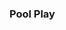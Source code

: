<noinclude>{{DISPLAYTITLE:MLG Anaheim Championship Pools}}{{2014_MLG_Anaheim_Tabs|This=5}}
===Pool Play===</noinclude>
{{Box|start|padding=2em}}
===={{HiddenSort|Group A}}====
{{GroupTableStart| Group A |width=400px
|preview=http://www.teamliquid.net/forum/smash-bros/459833-mlg-anaheim-meet-the-gods
|lrthread=http://www.teamliquid.net/forum/smash-bros/459840-mlg-ssbm-anaheim-2014-day-1
|date=June 20, 2014 - 14:30 {{Abbr/PDT}}
|vod=https://www.youtube.com/watch?v=PjP6Pa29m1s&list=PL1PBtHKjQFtXvt5FQDSFwZpZ1kEXGrlKS&index=3
|interview=
|review=
|finished=true
}}
{{GroupTableSlot| {{Flag/us}} {{Head/falco}} [[PPMD]] |team=eg |place=1|win_m=6|lose_m=1|win_g=20|lose_g=8|bg=up}}
{{GroupTableSlot| {{Flag/us}} {{Head/sheik}} [[Mew2King]] {{TeamPart/p4k}}|team=emp |place=2|win_m=5|lose_m=2|win_g=17|lose_g=7|bg=up}}
{{GroupTableSlot| {{Flag/se}} {{Head/fox}} [[Leffen]] |team=noteam |place=3|win_m=5|lose_m=2|win_g=18|lose_g=10|bg=stay}}
{{GroupTableSlot| {{Flag/us}} {{Head/pikachu}} [[Axe]] |team=noteam |place=4|win_m=5|lose_m=2|win_g=18|lose_g=10|bg=stay}}
{{GroupTableSlot| {{Flag/us}} {{Head/fox}} [[Hax]] |team=vgbc |place=5|win_m=4|lose_m=3|win_g=15|lose_g=12|bg=stay}}
{{GroupTableSlot| {{Flag/us}} {{Head/fox}} [[Colbol]] |team=ss |place=6|win_m=2|lose_m=5|win_g=10|lose_g=15|bg=stay}}
{{GroupTableSlot| {{Flag/us}} {{Head/jigglypuff}} [[S0ft]] |team=ss |place=7|win_m=1|lose_m=6|win_g=4|lose_g=19|bg=stay}}
{{GroupTableSlot| {{Flag/nl}} {{Head/falco}} [[Remen]] |team=lll |place=8|win_m=0|lose_m=7|win_g=3|lose_g=21|bg=stay}}
{{GroupTableEnd}}
{{match list start
|width=400px
|title=Group A Matches - Day 1}}
{{match stages
|p1=Leffen |p1flag=se
|p2=Mew2King |p2flag=us
|p1score=1
|p2score=3
|winner=2
|date=June 20, 2014 3:10 PM PDT
|stage1win=1 |p1char1=fox |p2char1=sheik |p1stock1=1 |p2stock1=0 |stage1=Dream Land
|stage2win=2 |p1char2=fox |p2char2=marth |p1stock2=0 |p2stock2=3 |stage2=Final Destination
|stage3win=2 |p1char3=fox |p2char3=fox |p1stock3=0 |p2stock3=1 |stage3=Pokémon Stadium
|stage4win=2 |p1char4=fox |p2char4=marth |p1stock4=0 |p2stock4=2 |stage4=Pokémon Stadium
|vod=https://www.youtube.com/watch?v=PjP6Pa29m1s
|vodgame1=https://www.youtube.com/watch?v=PjP6Pa29m1s&t=4m00s
|vodgame2=https://www.youtube.com/watch?v=PjP6Pa29m1s&t=8m37s
|vodgame3=https://www.youtube.com/watch?v=PjP6Pa29m1s&t=11m00s
|vodgame4=https://www.youtube.com/watch?v=PjP6Pa29m1s&t=15m13s
}}

{{match stages
|p1=Hax |p1flag=us
|p2=S0ft |p2flag=us
|p1score=3
|p2score=0
|winner=1
|date=June 20, 2014 2:50 PM PDT
|stage1win=1 |p1char1=fox |p2char1=jigglypuff |p1stock1=1 |p2stock1=0 |stage1=Final Destination
|stage2win=1 |p1char2=fox |p2char2=jigglypuff |p1stock2=2 |p2stock2=0 |stage2=Fountain of Dreams
|stage3win=1 |p1char3=fox |p2char3=jigglypuff |p1stock3=2 |p2stock3=0 |stage3=Final Destination
|vod=https://www.youtube.com/watch?v=EqCwN6KwSOQ
|vodgame1=https://www.youtube.com/watch?v=EqCwN6KwSOQ&t=1m11s
|vodgame2=https://www.youtube.com/watch?v=EqCwN6KwSOQ&t=6m42s
|vodgame3=https://www.youtube.com/watch?v=EqCwN6KwSOQ&t=9m19s
}}

{{match stages
|p1=Remen |p1flag=nl
|p2=PPMD |p2flag=us
|p1score=1
|p2score=3
|winner=2
|date=June 20, 2014 3:10 PM PDT
|stage1win=2 |p1char1=falco |p2char1=falco |p1stock1=0 |p2stock1=3 |stage1=Battlefield
|stage2win=2 |p1char2=falco |p2char2=falco |p1stock2=0 |p2stock2=1 |stage2=Dream Land
|stage3win=1 |p1char3=falco |p2char3=falco |p1stock3=1 |p2stock3=0 |stage3=Dream Land
|stage4win=2 |p1char4=falco |p2char4=falco |p1stock4=0 |p2stock4=1 |stage4=Pokémon Stadium
|vod=https://www.youtube.com/watch?v=PiZAf2C5F1Q
|vodgame1=https://www.youtube.com/watch?v=PiZAf2C5F1Q&t=1m14s
|vodgame2=https://www.youtube.com/watch?v=PiZAf2C5F1Q&t=3m49s
|vodgame3=https://www.youtube.com/watch?v=PiZAf2C5F1Q&t=6m50s
|vodgame4=https://www.youtube.com/watch?v=PiZAf2C5F1Q&t=10m27s
}}

{{match stages
|p1=Mew2King |p1flag=us
|p2=PPMD |p2flag=us
|p1score=0
|p2score=3
|winner=2
|date=June 20, 2014 17:20 PM PDT
|stage1win=2 |p1char1=sheik |p2char1=falco |p1stock1=0 |p2stock1=1 |stage1=Battlefield
|stage2win=2 |p1char2=marth |p2char2=marth |p1stock2=0 |p2stock2=1 |stage2=Yoshi's Story
|stage3win=2 |p1char3=falcon |p2char3=marth |p1stock3=0 |p2stock3=2 |stage3=Final Destination
|vod=https://www.youtube.com/watch?v=HNFxRfyzGS4
|vodgame1=https://www.youtube.com/watch?v=HNFxRfyzGS4&t=1m13s
|vodgame2=https://www.youtube.com/watch?v=HNFxRfyzGS4&t=5m59s
|vodgame3=https://www.youtube.com/watch?v=HNFxRfyzGS4&t=9m28s
}}

{{match stages
|p1=Remen |p1flag=nl
|p2=S0ft |p2flag=us
|p1score=1
|p2score=3
|winner=2
|date=June 20, 2014 17:30 PM PDT
|stage1win=2 |p1char1=falco |p2char1=jigglypuff |p1stock1=0 |p2stock1=2 |stage1=Fountain of Dreams
|stage2win=2 |p1char2=falco |p2char2=jigglypuff |p1stock2=0 |p2stock2=1 |stage2=Yoshi's Story
|stage3win=1 |p1char3=falco |p2char3=jigglypuff |p1stock3=2 |p2stock3=0 |stage3=Yoshi's Story
|stage4win=2 |p1char4=falco |p2char4=jigglypuff |p1stock4=0 |p2stock4=1 |stage4=Dream Land
|vod=https://www.youtube.com/watch?v=fxbYhV3WyaA
|vodgame1=https://www.youtube.com/watch?v=fxbYhV3WyaA&t=0m58s
|vodgame2=https://www.youtube.com/watch?v=fxbYhV3WyaA&t=4m20s
|vodgame3=https://www.youtube.com/watch?v=fxbYhV3WyaA&t=8m04s
|vodgame4=https://www.youtube.com/watch?v=fxbYhV3WyaA&t=10m44s
}}

{{match stages
|p1=Leffen |p1flag=se
|p2=Hax |p2flag=us
|p1score=2
|p2score=3
|winner=2
|date=June 20, 2014 5:58 PM PDT
|stage1win=2 |p1char1=fox |p2char1=fox |p1stock1=0 |p2stock1=2 |stage1=Dream Land
|stage2win=2 |p1char2=fox |p2char2=fox |p1stock2=0 |p2stock2=1 |stage2=Dream Land
|stage3win=1 |p1char3=fox |p2char3=fox |p1stock3=1 |p2stock3=0 |stage3=Final Destination
|stage4win=1 |p1char4=fox |p2char4=fox |p1stock4=3 |p2stock4=0 |stage4=Battlefield
|stage5win=2 |p1char5=fox |p2char5=fox |p1stock5=0 |p2stock5=1 |stage5=Battlefield
|vod=https://www.youtube.com/watch?v=bMDP72FMyss
|vodgame1=https://www.youtube.com/watch?v=bMDP72FMyss&t=1m13s
|vodgame2=https://www.youtube.com/watch?v=bMDP72FMyss&t=4m32s
|vodgame3=https://www.youtube.com/watch?v=bMDP72FMyss&t=8m13s
|vodgame4=https://www.youtube.com/watch?v=bMDP72FMyss&t=11m34s
|vodgame5=https://www.youtube.com/watch?v=bMDP72FMyss&t=14m04s
}}

{{match stages
|p1=Mew2King |p1flag=us
|p2=Remen |p2flag=nl
|p1score=3
|p2score=0
|winner=1
|date=June 20, 2014 7:30 PM PDT
|stage1win=1 |p1char1=marth |p2char1=falco |p1stock1=2 |p2stock1=0 |stage1=Fountain of Dreams
|stage2win=1 |p1char2=sheik |p2char2=falco |p1stock2=1 |p2stock2=0 |stage2=Dream Land
|stage3win=1 |p1char3=sheik |p2char3=falco |p1stock3=2 |p2stock3=0 |stage3=Dream Land
|vod=https://www.youtube.com/watch?v=3XSTBaVl0NQ
|vodgame1=https://www.youtube.com/watch?v=3XSTBaVl0NQ&t=2m33s
|vodgame2=https://www.youtube.com/watch?v=3XSTBaVl0NQ&t=6m00s
|vodgame3=https://www.youtube.com/watch?v=3XSTBaVl0NQ&t=11m31s
}}

{{match stages
|p1=Leffen |p1flag=se
|p2=S0ft |p2flag=us
|p1score=3
|p2score=0
|winner=1
|date=June 20, 2014 7:50 PM PDT
|stage1win=1 |p1char1=fox |p2char1=jigglypuff |p1stock1=1 |p2stock1=0 |stage1=Battlefield
|stage2win=1 |p1char2=fox |p2char2=jigglypuff |p1stock2=3 |p2stock2=0 |stage2=Fountain of Dreams
|stage3win=1 |p1char3=fox |p2char3=jigglypuff |p1stock3=1 |p2stock3=0 |stage3=Final Destination
|vod=https://www.youtube.com/watch?v=kISHxTPy0Q0
|vodgame1=https://www.youtube.com/watch?v=kISHxTPy0Q0&t=2m31s
|vodgame2=https://www.youtube.com/watch?v=kISHxTPy0Q0&t=5m18s
|vodgame3=https://www.youtube.com/watch?v=kISHxTPy0Q0&t=8m15s
}}

{{match stages
|p1=PPMD |p1flag=us
|p2=Hax |p2flag=us
|p1score=3
|p2score=1
|winner=1
|date=June 20, 2014 8:10 PM PDT
|stage1win=1 |p1char1=falco |p2char1=fox |p1stock1=3 |p2stock1=0 |stage1=Battlefield
|stage2win=1 |p1char2=falco |p2char2=fox |p1stock2=4 |p2stock2=0 |stage2=Battlefield
|stage3win=2 |p1char3=falco |p2char3=fox |p1stock3=0 |p2stock3=1 |stage3=Yoshi's Story
|stage4win=1 |p1char4=falco |p2char4=fox |p1stock4=3 |p2stock4=0 |stage4=Final Destination
|vod=https://www.youtube.com/watch?v=SorNhq5Z8OU
|vodgame1=https://www.youtube.com/watch?v=SorNhq5Z8OU&t=0m41s
|vodgame2=https://www.youtube.com/watch?v=SorNhq5Z8OU&t=3m16s
|vodgame3=https://www.youtube.com/watch?v=SorNhq5Z8OU&t=4m41s
|vodgame4=https://www.youtube.com/watch?v=SorNhq5Z8OU&t=7m34s
}}
{{match list end}}
{{match list start
|width=400px
|title=Group A Matches - Day 2}}
{{match stages
|p1=PPMD |p1flag=us
|p2=S0ft |p2flag=us
|p1score=3
|p2score=0
|date=June 21, 2014 10:00 AM PDT
|winner=1
|stage1win=1 |p1char1=falco |p2char1=jigglypuff |p1stock1=2 |p2stock1=0 |stage1=Final Destination
|stage2win=1 |p1char2=falco |p2char2=jigglypuff |p1stock2=4 |p2stock2=0 |stage2=Dream Land
|stage3win=1 |p1char3=falco |p2char3=jigglypuff |p1stock3=3 |p2stock3=0 |stage3=Fountain of Dreams
|vod=https://www.youtube.com/watch?v=g-HRY0jQFHg
|vodgame1=https://www.youtube.com/watch?v=g-HRY0jQFHg#t=59s
|vodgame2=https://www.youtube.com/watch?v=g-HRY0jQFHg#t=206s
|vodgame3=https://www.youtube.com/watch?v=g-HRY0jQFHg#t=364s
}}

{{match stages
|p1=Mew2King |p1flag=us
|p2=Hax |p2flag=us
|p1score=3
|p2score=1
|date=June 21, 2014 10:20 AM PDT
|winner=1
|stage1win=1 |p1char1=marth |p2char1=fox |p1stock1=1 |p2stock1=0 |stage1=Battlefield
|stage2win=2 |p1char2=marth |p2char2=fox |p1stock2=0 |p2stock2=1 |stage2=Battlefield
|stage3win=1 |p1char3=marth |p2char3=fox |p1stock3=1 |p2stock3=0 |stage3=Final Destination
|stage4win=1 |p1char4=marth |p2char4=fox |p1stock4=1 |p2stock4=0 |stage4=Pokémon Stadium
|vod=https://www.youtube.com/watch?v=pZTFuYyZU1I
|vodgame1=https://www.youtube.com/watch?v=pZTFuYyZU1I#t=47s
|vodgame2=https://www.youtube.com/watch?v=pZTFuYyZU1I#t=265s
|vodgame3=https://www.youtube.com/watch?v=pZTFuYyZU1I#t=522s
|vodgame4=https://www.youtube.com/watch?v=pZTFuYyZU1I#t=777s
}}

{{match stages
|p1=Remen |p1flag=nl
|p2=Leffen |p2flag=se
|p1score=0
|p2score=3
|date=June 21, 2014 10:40 AM PDT
|winner=2
|stage1win=2 |p1char1=falco |p2char1=fox |p1stock1=0 |p2stock1=1 |stage1=Battlefield
|stage2win=2 |p1char2=falco |p2char2=fox |p1stock2=0 |p2stock2=2 |stage2=Dream Land
|stage3win=2 |p1char3=falco |p2char3=fox |p1stock3=0 |p2stock3=1 |stage3=Battlefield
|vod=https://www.youtube.com/watch?v=nGWTCuYgufk
|vodgame1=https://www.youtube.com/watch?v=nGWTCuYgufk&t=4m17s
|vodgame2=https://www.youtube.com/watch?v=nGWTCuYgufk&t=7m29s
|vodgame3=https://www.youtube.com/watch?v=nGWTCuYgufk&t=10m40s
}}

{{match stages
|p1=Mew2King |p1flag=us
|p2=S0ft |p2flag=us
|p1score=3
|p2score=0
|date=June 21, 2014 12:00 PM PDT
|winner=1
|stage1win=1 |p1char1=fox |p2char1=fox |p1stock1=3 |p2stock1=0 |stage1=Final Destination
|stage2win=1 |p1char2=fox |p2char2=fox |p1stock2=4 |p2stock2=0 |stage2=Battlefield
|stage3win=1 |p1char3=fox |p2char3=jigglypuff |p1stock3=2 |p2stock3=0 |stage3=Fountain of Dreams
|vod=https://www.youtube.com/watch?v=Bw6y82CvPLs
|vodgame1=https://www.youtube.com/watch?v=Bw6y82CvPLs&t=10m37s
|vodgame2=https://www.youtube.com/watch?v=Bw6y82CvPLs&t=12m36s
|vodgame3=https://www.youtube.com/watch?v=Bw6y82CvPLs&t=15m04s
}}

{{match stages
|p1=PPMD |p1flag=us
|p2=Leffen |p2flag=se
|p1score=2
|p2score=3
|date=June 21, 2014 12:20 PM PDT
|winner=2
|stage1win=2 |p1char1=Falco |p2char1=Fox |p1stock1=0 |p2stock1=3 |stage1=Yoshi's Story
|stage2win=1 |p1char2=Marth |p2char2=Fox |p1stock2=1 |p2stock2=0 |stage2=Yoshi's Story
|stage3win=1 |p1char3=Marth |p2char3=Fox |p1stock3=2 |p2stock3=0 |stage3=Dream Land
|stage4win=2 |p1char4=Marth |p2char4=Fox |p1stock4=0 |p2stock4=1 |stage4=Dream Land
|stage5win=2 |p1char5=Marth |p2char5=Fox |p1stock5=0 |p2stock5=1 |stage5=Final Destination
|vod=https://www.youtube.com/watch?v=RSRrGwSwLpw
|vodgame1=https://www.youtube.com/watch?v=RSRrGwSwLpw&t=3m18s
|vodgame2=https://www.youtube.com/watch?v=RSRrGwSwLpw&t=5m38s
|vodgame3=https://www.youtube.com/watch?v=RSRrGwSwLpw&t=9m02s
|vodgame4=https://www.youtube.com/watch?v=RSRrGwSwLpw&t=12m42s
|vodgame5=https://www.youtube.com/watch?v=RSRrGwSwLpw&t=16m49s
}}

{{match stages
|p1=Hax |p1flag=us
|p2=Remen |p2flag=nl
|p1score=3
|p2score=0
|date=June 21, 2014 12:40 PM PDT
|winner=1
|stage1win=1 |p1char1=Fox |p2char1=Falco |p1stock1=3 |p2stock1=0 |stage1=Battlefield
|stage2win=1 |p1char2=Fox |p2char2=Falco |p1stock2=1 |p2stock2=0 |stage2=Battlefield
|stage3win=1 |p1char3=Fox |p2char3=Falco |p1stock3=2 |p2stock3=0 |stage3=Battlefield
|vod=https://www.youtube.com/watch?v=gQ6PsOV504E
|vodgame1=https://www.youtube.com/watch?v=gQ6PsOV504E&t=0m26s
|vodgame2=https://www.youtube.com/watch?v=gQ6PsOV504E&t=2m30s
|vodgame3=https://www.youtube.com/watch?v=gQ6PsOV504E&t=6m25s
}}

{{match stages
|p1=Hax |p1flag=us
|p2=Axe |p2flag=us
|p1score=1
|p2score=3
|date=June 21, 2014 12:40 PM PDT
|winner=2
|stage1win=2 |p1char1=Fox |p2char1=pikachu |p1stock1=0 |p2stock1= |stage1=Battlefield
|stage2win=2 |p1char2=Fox |p2char2=pikachu |p1stock2=0 |p2stock2= |stage2=Battlefield
|stage3win=1 |p1char3=Fox |p2char3=pikachu |p1stock3=3 |p2stock3=0 |stage3=Battlefield
|stage4win=2 |p1char4=Fox |p2char4=pikachu |p1stock4=0 |p2stock4=1 |stage4=Final Destination
|vod=https://www.youtube.com/watch?v=RgStjldWA9g
|vodgame1=https://www.youtube.com/watch?v=RgStjldWA9g#t=80s
|vodgame2=https://www.youtube.com/watch?v=RgStjldWA9g#t=236s
|vodgame3=https://www.youtube.com/watch?v=RgStjldWA9g#t=397s
|vodgame4=https://www.youtube.com/watch?v=RgStjldWA9g#t=618s
}}

{{match stages
|p1=Colbol |p1flag=us
|p2=PPMD |p2flag=us
|p1score=1
|p2score=3
|date=June 21, 2014 17:55 PM PDT
|winner=2
|stage1win=2 |p1char1=Fox |p2char1=falco |p1stock1=0 |p2stock1=1 |stage1=Battlefield
|stage2win=1 |p1char2=Fox |p2char2=falco |p1stock2=1 |p2stock2=0 |stage2=Dream Land
|stage3win=2 |p1char3=Fox |p2char3=falco |p1stock3=0 |p2stock3=4 |stage3=Final Destination
|stage4win=2 |p1char4=Fox |p2char4=falco |p1stock4=0 |p2stock4=2 |stage4=Yoshi's Story
|vod=https://www.youtube.com/watch?v=GGQlv9SBgUg
|vodgame1=https://www.youtube.com/watch?v=GGQlv9SBgUg&t=0m57s
|vodgame2=https://www.youtube.com/watch?v=GGQlv9SBgUg&t=4m49s
|vodgame3=https://www.youtube.com/watch?v=GGQlv9SBgUg&t=8m14s
|vodgame4=https://www.youtube.com/watch?v=GGQlv9SBgUg&t=10m23s
}}

{{match stages
|p1=Mew2King |p1flag=us
|p2=Axe |p2flag=us
|p1score=2
|p2score=3
|date=June 21, 2014
|winner=2
|stage1win= |p1char1= |p2char1= |p1stock1= |p2stock1= |stage1=
|stage2win= |p1char2= |p2char2= |p1stock2= |p2stock2= |stage2=
|stage3win= |p1char3= |p2char3= |p1stock3= |p2stock3= |stage3=
|stage4win= |p1char4= |p2char4= |p1stock4= |p2stock4= |stage4=
|stage5win=2 |p1char5= |p2char5= |p1stock5= |p2stock5= |stage5=
|vod=
|vodgame1=
|vodgame2=
|vodgame3=
|vodgame4=
|vodgame5=
}}

{{match stages
|p1=Axe |p1flag=us
|p2=Colbol |p2flag=us
|p1score=3
|p2score=0
|date=June 21, 2014
|winner=1
|stage1win=1 |p1char1= |p2char1= |p1stock1= |p2stock1= |stage1=
|stage2win=1 |p1char2= |p2char2= |p1stock2= |p2stock2= |stage2=
|stage3win=1 |p1char3= |p2char3= |p1stock3= |p2stock3= |stage3=
|vod=
|vodgame1=
|vodgame2=
|vodgame3=
}}

{{match stages
|p1=Colbol |p1flag=us
|p2=Remen |p2flag=nl
|p1score=3
|p2score=1
|date=June 21, 2014
|winner=1
|stage1win= |p1char1= |p2char1= |p1stock1= |p2stock1= |stage1=
|stage2win= |p1char2= |p2char2= |p1stock2= |p2stock2= |stage2=
|stage3win= |p1char3= |p2char3= |p1stock3= |p2stock3= |stage3=
|stage4win=1 |p1char4= |p2char4= |p1stock4= |p2stock4= |stage4=
|vod=
|vodgame1=
|vodgame2=
|vodgame3=
|vodgame4=
}}

{{match stages
|p1=Leffen |p1flag=se
|p2=Axe |p2flag=us
|p1score=3
|p2score=1
|date=June 21, 2014 19:45 PDT
|winner=1
|stage1win=1 |p1char1=fox |p2char1=pikachu |p1stock1=1 |p2stock1=0 |stage1=Fountain of Dreams
|stage2win=1 |p1char2=fox |p2char2=pikachu |p1stock2=1 |p2stock2=0 |stage2=Final Destination
|stage3win=2 |p1char3=fox |p2char3=pikachu |p1stock3=0 |p2stock3=2 |stage3=Final Destination
|stage4win=1 |p1char4=fox |p2char4=pikachu |p1stock4=1 |p2stock4=0 |stage4=Pokémon Stadium
|vod=https://www.youtube.com/watch?v=FBb4bqtB3_0
|vodgame1=https://www.youtube.com/watch?v=FBb4bqtB3_0&t=2m04s
|vodgame2=https://www.youtube.com/watch?v=FBb4bqtB3_0&t=5m07s
|vodgame3=https://www.youtube.com/watch?v=FBb4bqtB3_0&t=8m25s
|vodgame4=https://www.youtube.com/watch?v=FBb4bqtB3_0&t=11m01s
}}

{{match stages
|p1=PPMD |p1flag=us
|p2=Axe |p2flag=us
|p1score=3
|p2score=2
|date=June 21, 2014
|winner=1
|stage1win= |p1char1= |p2char1= |p1stock1= |p2stock1= |stage1=
|stage2win= |p1char2= |p2char2= |p1stock2= |p2stock2= |stage2=
|stage3win= |p1char3= |p2char3= |p1stock3= |p2stock3= |stage3=
|stage4win= |p1char4= |p2char4= |p1stock4= |p2stock4= |stage4=
|stage5win=1 |p1char5= |p2char5= |p1stock5= |p2stock5= |stage5=
|vod=
|vodgame1=
|vodgame2=
|vodgame3=
|vodgame4=
|vodgame5=
}}

{{match stages
|p1=Remen |p1flag=us
|p2=Axe |p2flag=us
|p1score=0
|p2score=3
|date=June 21, 2014
|winner=2
|stage1win=2 |p1char1=Falco |p2char1=Pikachu |p1stock1=0 |p2stock1=2 |stage1=Fountain of Dreams
|stage2win=2 |p1char2=Falco |p2char2=Pikachu |p1stock2=0 |p2stock2=2 |stage2=Battlefield
|stage3win=2 |p1char3=Falco |p2char3=Pikachu |p1stock3=0 |p2stock3=2 |stage3=Yoshi's Story
|vod=
|vodgame1=
|vodgame2=
|vodgame3=
}}

{{match stages
|p1=Mew2King |p1flag=us
|p2=Colbol |p2flag=us
|p1score=3
|p2score=0
|date=June 21, 2014
|winner=1
|stage1win=1 |p1char1=Marth |p2char1=Fox |p1stock1=2 |p2stock1=0 |stage1=Fountain of Dreams
|stage2win=1 |p1char2=Sheik |p2char2=Fox |p1stock2=2 |p2stock2=0 |stage2=Dream Land
|stage3win=1 |p1char3=Marth |p2char3=Fox |p1stock3=3 |p2stock3=0 |stage3=Pokémon Stadium
|vod=https://www.youtube.com/watch?v=WI1DR_DpZh8#t=464s
|vodgame1=https://www.youtube.com/watch?v=WI1DR_DpZh8#t=560s
|vodgame2=https://www.youtube.com/watch?v=WI1DR_DpZh8#t=738s
|vodgame3=https://www.youtube.com/watch?v=WI1DR_DpZh8#t=903s
}}

{{match stages
|p1=Leffen |p1flag=se
|p2=Colbol |p2flag=us
|p1score=3
|p2score=1
|date=June 21, 2014
|winner=1
|stage1win= |p1char1= |p2char1= |p1stock1= |p2stock1= |stage1=
|stage2win= |p1char2= |p2char2= |p1stock2= |p2stock2= |stage2=
|stage3win= |p1char3= |p2char3= |p1stock3= |p2stock3= |stage3=
|stage4win=1 |p1char4= |p2char4= |p1stock4= |p2stock4= |stage4=
|vod=
|vodgame1=
|vodgame2=
|vodgame3=
|vodgame4=
}}

{{match stages
|p1=Axe |p1flag=us
|p2=S0ft |p2flag=us
|p1score=3
|p2score=0
|date=June 21, 2014
|winner=1
|stage1win=1 |p1char1= |p2char1= |p1stock1= |p2stock1= |stage1=
|stage2win=1 |p1char2= |p2char2= |p1stock2= |p2stock2= |stage2=
|stage3win=1 |p1char3= |p2char3= |p1stock3= |p2stock3= |stage3=
|vod=
|vodgame1=
|vodgame2=
|vodgame3=
}}

{{match stages
|p1=Colbol |p1flag=us
|p2=S0ft |p2flag=us
|p1score=3
|p2score=1
|date=June 21, 2014
|winner=1
|stage1win= |p1char1= |p2char1= |p1stock1= |p2stock1= |stage1=
|stage2win= |p1char2= |p2char2= |p1stock2= |p2stock2= |stage2=
|stage3win= |p1char3= |p2char3= |p1stock3= |p2stock3= |stage3=
|stage4win=1 |p1char4= |p2char4= |p1stock4= |p2stock4= |stage4=
|vod=
|vodgame1=
|vodgame2=
|vodgame3=
|vodgame4=
}}

{{match stages
|p1=Hax |p1flag=us
|p2=Colbol |p2flag=us
|p1score=3
|p2score=1
|date=June 21, 2014
|winner=1
|stage1win= |p1char1= |p2char1= |p1stock1= |p2stock1= |stage1=
|stage2win= |p1char2= |p2char2= |p1stock2= |p2stock2= |stage2=
|stage3win= |p1char3= |p2char3= |p1stock3= |p2stock3= |stage3=
|stage4win=1 |p1char4= |p2char4= |p1stock4= |p2stock4= |stage4=
|vod=
|vodgame1=
|vodgame2=
|vodgame3=
|vodgame4=
}}
{{match list end}}
{{Box|break|padding=2em}}

===={{HiddenSort|Group B}}====
{{GroupTableStart| Group B |width=400px
|preview=http://www.teamliquid.net/forum/smash-bros/459833-mlg-anaheim-meet-the-gods
|lrthread=http://www.teamliquid.net/forum/smash-bros/459840-mlg-ssbm-anaheim-2014-day-1
|date=June 20, 2014 - 16:15 {{Abbr/PDT}}
|vod=https://www.youtube.com/watch?v=B0j4PRbsma8&list=PL1PBtHKjQFtXvt5FQDSFwZpZ1kEXGrlKS&index=5
|interview=
|review=
|finished=
}}
{{GroupTableSlot| {{Flag/se}} {{Head/peach}} [[Armada]] {{TeamPart/p4k}}|team=emp |place=1|win_m=7|lose_m=0|win_g=21|lose_g=3|bg=up}}
{{GroupTableSlot| {{Flag/us}} {{Head/fox}} [[Mango]] |team=cloud9 |place=2|win_m=5|lose_m=2|win_g=17|lose_g=10|bg=up}}
{{GroupTableSlot| {{Flag/us}} {{Head/jigglypuff}} [[Hungrybox]] |team=curse |place=3|win_m=5|lose_m=2|win_g=17|lose_g=8|bg=stay}}
{{GroupTableSlot| {{Flag/us}} {{Head/marth}} [[PewPewU]] |team=miom |place=4|win_m=3|lose_m=4|win_g=9|lose_g=10|bg=stay}}
{{GroupTableSlot| {{Flag/us}} {{Head/fox}} [[Fiction]] |team=noteam |place=5|win_m=3|lose_m=4|win_g=11|lose_g=16|bg=stay}}
{{GroupTableSlot| {{Flag/us}} {{Head/falco}} [[Westballz]] |team=noteam |place=6|win_m=3|lose_m=4|win_g=10|lose_g=14|bg=stay}}
{{GroupTableSlot| {{Flag/cl}} {{Head/fox}} [[ZeRo]] |team=ct |place=7|win_m=1|lose_m=6|win_g=6|lose_g=18|bg=stay}}
{{GroupTableSlot| {{Flag/jp}} {{Head/yoshi}} [[aMSa]] |team=vgbc |place=8|win_m=1|lose_m=6|win_g=10|lose_g=20|bg=stay}}
{{GroupTableEnd}}
{{match list start
|width=400px
|title=Group B Matches - Day 1}}
{{match stages
|p1=Mango |p1flag=us
|p2=ZeRo |p2flag=cl
|p1score=3
|p2score=0
|winner=1
|date=June 20, 2014 - 16:15 PM PDT
|stage1win=1 |p1char1=falco |p2char1=fox |p1stock1=3 |p2stock1=0 |stage1=Battlefield
|stage2win=1 |p1char2=falco |p2char2=fox |p1stock2=3 |p2stock2=0 |stage2=Final Destination
|stage3win=1 |p1char3=falco |p2char3=fox |p1stock3=2 |p2stock3=0 |stage3=Pokémon Stadium
|vod=https://www.youtube.com/watch?v=B0j4PRbsma8
|vodgame1=https://www.youtube.com/watch?v=B0j4PRbsma8&t=2m02s
|vodgame2=https://www.youtube.com/watch?v=B0j4PRbsma8&t=5m16s
|vodgame3=https://www.youtube.com/watch?v=B0j4PRbsma8&t=6m55s
}}

{{match stages
|p1=Hungrybox |p1flag=us
|p2=Armada |p2flag=se
|p1score=0
|p2score=3
|winner=2
|date=June 20, 2014 - 16:30 PM PDT
|stage1win=2 |p1char1=jigglypuff |p2char1=young link |p1stock1=0 |p2stock1=1 |stage1=Yoshi's Story
|stage2win=2 |p1char2=jigglypuff |p2char2=young link |p1stock2=0 |p2stock2=1 |stage2=Fountain of Dreams
|stage3win=2 |p1char3=jigglypuff |p2char3=young link |p1stock3=0 |p2stock3=2 |stage3=Fountain of Dreams
|vod=https://www.youtube.com/watch?v=BPRtHZ2niiI
|vodgame1=https://www.youtube.com/watch?v=BPRtHZ2niiI&t=1m27s
|vodgame2=https://www.youtube.com/watch?v=BPRtHZ2niiI&t=6m29s
|vodgame3=https://www.youtube.com/watch?v=BPRtHZ2niiI&t=12m43s
}}

{{match stages
|p1=aMSa |p1flag=jp
|p2=Westballz |p2flag=us
|p1score=2
|p2score=3
|winner=2
|date=June 20, 2014 - 16:50 PM PDT
|stage1win=1 |p1char1=yoshi |p2char1=falco |p1stock1=2 |p2stock1=0 |stage1=Battlefield
|stage2win=1 |p1char2=yoshi |p2char2=falco |p1stock2=1 |p2stock2=0 |stage2=Yoshi's Story
|stage3win=2 |p1char3=yoshi |p2char3=falco |p1stock3=0 |p2stock3=2 |stage3=Pokémon Stadium
|stage4win=2 |p1char4=yoshi |p2char4=falco |p1stock4=0 |p2stock4=1 |stage4=Fountain of Dreams
|stage5win=2 |p1char5=yoshi |p2char5=falco |p1stock5=0 |p2stock5=1 |stage5=Dream Land
|vod=https://www.youtube.com/watch?v=y1xKmECADuQ
|vodgame1=https://www.youtube.com/watch?v=y1xKmECADuQ&t=1m27s
|vodgame2=https://www.youtube.com/watch?v=y1xKmECADuQ&t=5m09s
|vodgame3=https://www.youtube.com/watch?v=y1xKmECADuQ&t=8m04s
|vodgame4=https://www.youtube.com/watch?v=y1xKmECADuQ&t=11m23s
|vodgame5=https://www.youtube.com/watch?v=y1xKmECADuQ&t=16m25s
}}

{{match stages
|p1=aMSa |p1flag=jp
|p2=Mango |p2flag=us
|p1score=1
|p2score=3
|winner=2
|date=June 20, 2014 - 18:30 PM PDT
|stage1win=2 |p1char1=yoshi |p2char1=fox |p1stock1=0 |p2stock1=2 |stage1=Battlefield
|stage2win=2 |p1char2=yoshi |p2char2=fox |p1stock2=0 |p2stock2=2 |stage2=Fountain of Dreams
|stage3win=1 |p1char3=yoshi |p2char3=fox |p1stock3=2 |p2stock3=0 |stage3=Battlefield
|stage4win=2 |p1char4=yoshi |p2char4=fox |p1stock4=0 |p2stock4=1 |stage4=Final Destination
|vod=https://www.youtube.com/watch?v=WLaOC4l9MVg
|vodgame1=https://www.youtube.com/watch?v=WLaOC4l9MVg&t=1m50s
|vodgame2=https://www.youtube.com/watch?v=WLaOC4l9MVg&t=4m47s
|vodgame3=https://www.youtube.com/watch?v=WLaOC4l9MVg&t=7m48s
|vodgame4=https://www.youtube.com/watch?v=WLaOC4l9MVg&t=10m31s
}}

{{match stages
|p1=ZeRo |p1flag=cl
|p2=Armada |p2flag=se
|p1score=1
|p2score=3
|winner=2
|date=June 20, 2014 - 7:00 PM PDT
|stage1win=1 |p1char1=fox |p2char1=peach |p1stock1=1 |p2stock1=0 |stage1=Battlefield
|stage2win=2 |p1char2=fox |p2char2=peach |p1stock2=0 |p2stock2=1 |stage2=Fountain of Dreams
|stage3win=2 |p1char3=fox |p2char3=peach |p1stock3=0 |p2stock3=2 |stage3=Pokémon Stadium
|stage4win=2 |p1char4=fox |p2char4=peach |p1stock4=0 |p2stock4=1 |stage4=Pokémon Stadium
|vod=https://www.youtube.com/watch?v=0ggjfqssPeg
|vodgame1=https://www.youtube.com/watch?v=0ggjfqssPeg&t=2m12s
|vodgame2=https://www.youtube.com/watch?v=0ggjfqssPeg&t=6m55s
|vodgame3=https://www.youtube.com/watch?v=0ggjfqssPeg&t=10m23s
|vodgame4=https://www.youtube.com/watch?v=0ggjfqssPeg&t=13m39s
}}

{{match stages
|p1=Hungrybox |p1flag=us
|p2=Westballz |p2flag=us
|p1score=3
|p2score=0
|winner=1
|date=June 20, 2014 - 6:10 PM PDT
|stage1win=1 |p1char1=jigglypuff |p2char1=falco |p1stock1=1 |p2stock1=0 |stage1=Battlefield
|stage2win=1 |p1char2=jigglypuff |p2char2=falco |p1stock2=1 |p2stock2=0 |stage2=Yoshi's Story
|stage3win=1 |p1char3=jigglypuff |p2char3=falco |p1stock3=1 |p2stock3=0 |stage3=Yoshi's Story
|vod=https://www.youtube.com/watch?v=QKYijX3jfUU
|vodgame1=https://www.youtube.com/watch?v=QKYijX3jfUU&t=1m35s
|vodgame2=https://www.youtube.com/watch?v=QKYijX3jfUU&t=4m53s
|vodgame3=https://www.youtube.com/watch?v=QKYijX3jfUU&t=7m59s
}}

{{match stages
|p1=Hungrybox |p1flag=us
|p2=ZeRo |p2flag=cl
|p1score=3
|p2score=1
|winner=1
|date=June 20, 2014 - 8:30 PM PDT
|stage1win=1 |p1char1=jigglypuff |p2char1=fox |p1stock1=1 |p2stock1=0 |stage1=Battlefield
|stage2win=1 |p1char2=jigglypuff |p2char2=fox |p1stock2=2 |p2stock2=0 |stage2=Pokémon Stadium
|stage3win=2 |p1char3=jigglypuff |p2char3=fox |p1stock3=0 |p2stock3=1 |stage3=Final Destination
|stage4win=1 |p1char4=jigglypuff |p2char4=fox |p1stock4=1 |p2stock4=0 |stage4=Dream Land
|vod=https://www.youtube.com/watch?v=aNlEt3qkDqk
|vodgame1=https://www.youtube.com/watch?v=aNlEt3qkDqk&t=2m36s
|vodgame2=https://www.youtube.com/watch?v=aNlEt3qkDqk&t=4m57s
|vodgame3=https://www.youtube.com/watch?v=aNlEt3qkDqk&t=6m26s
|vodgame4=https://www.youtube.com/watch?v=aNlEt3qkDqk&t=9m08s
}}

{{match stages
|p1=Mango |p1flag=us
|p2=Westballz |p2flag=us
|p1score=0
|p2score=3
|winner=2
|date=June 20, 2014 8:50 PM PDT
|stage1win=2 |p1char1=fox |p2char1=falco |p1stock1=0 |p2stock1=1 |stage1=Battlefield
|stage2win=2 |p1char2=fox |p2char2=falco |p1stock2=0 |p2stock2=1 |stage2=Dream Land
|stage3win=2 |p1char3=falco |p2char3=falco |p1stock3=0 |p2stock3=3 |stage3=Dream Land
|vod=https://www.youtube.com/watch?v=0eCO-ABIl44
|vodgame1=https://www.youtube.com/watch?v=0eCO-ABIl44&t=2m07s
|vodgame2=https://www.youtube.com/watch?v=0eCO-ABIl44&t=5m20s
|vodgame3=https://www.youtube.com/watch?v=0eCO-ABIl44&t=9m16s
}}

{{match stages
|p1=Armada |p1flag=se
|p2=aMSa |p2flag=jp
|p1score=3
|p2score=0
|winner=1
|date=June 20, 2014 9:10 PM PDT
|stage1win=1 |p1char1=peach |p2char1=yoshi |p1stock1=3 |p2stock1=0 |stage1=Battlefield
|stage2win=1 |p1char2=peach |p2char2=yoshi |p1stock2=3 |p2stock2=0 |stage2=Yoshi's Story
|stage3win=1 |p1char3=peach |p2char3=yoshi |p1stock3=1 |p2stock3=0 |stage3=Fountain of Dreams
|vod=https://www.youtube.com/watch?v=VgToYGpGyl0
|vodgame1=https://www.youtube.com/watch?v=VgToYGpGyl0&t=1m20s
|vodgame2=https://www.youtube.com/watch?v=VgToYGpGyl0&t=4m21s
|vodgame3=https://www.youtube.com/watch?v=VgToYGpGyl0&t=6m55s
}}
{{match list end}}

{{match list start
|width=400px
|title=Group B Matches - Day 2}}
{{match stages
|p1=Westballz |p1flag=us
|p2=Armada |p2flag=se
|p1score=0
|p2score=3
|date=June 21, 2014 11:00 AM PDT
|winner=2
|stage1win=2 |p1char1=falco |p2char1=peach |p1stock1=0 |p2stock1=3 |stage1=Battlefield
|stage2win=2 |p1char2=falcon |p2char2=peach |p1stock2=0 |p2stock2=4 |stage2=Yoshi's Story
|stage3win=2 |p1char3=fox |p2char3=peach |p1stock3=0 |p2stock3=1 |stage3=Yoshi's Story
|vod=https://www.youtube.com/watch?v=KG5GEj9BKV0
|vodgame1=https://www.youtube.com/watch?v=KG5GEj9BKV0#t=181s
|vodgame2=https://www.youtube.com/watch?v=KG5GEj9BKV0#t=381s
|vodgame3=https://www.youtube.com/watch?v=KG5GEj9BKV0#t=544s
}}

{{match stages
|p1=Mango |p1flag=us
|p2=Hungrybox |p2flag=us
|p1score=3
|p2score=2
|date=June 21, 2014 11:40 AM PDT
|winner=1
|stage1win=1 |p1char1=fox |p2char1=jigglypuff |p1stock1=3 |p2stock1=0 |stage1=Battlefield
|stage2win=1 |p1char2=fox |p2char2=jigglypuff |p1stock2=2 |p2stock2=0 |stage2=Dream Land
|stage3win=2 |p1char3=fox |p2char3=jigglypuff |p1stock3=0 |p2stock3=1 |stage3=Dream Land
|stage4win=2 |p1char4=fox |p2char4=jigglypuff |p1stock4=0 |p2stock4=1 |stage4=Final Destination
|stage5win=1 |p1char5=fox |p2char5=jigglypuff |p1stock5=2 |p2stock5=0 |stage5=Final Destination
|vod=https://www.youtube.com/watch?v=xf82UizfpYc
|vodgame1=https://www.youtube.com/watch?v=xf82UizfpYc&t=3m0s
|vodgame2=https://www.youtube.com/watch?v=xf82UizfpYc&t=5m26s
|vodgame3=https://www.youtube.com/watch?v=xf82UizfpYc&t=9m47s
|vodgame4=https://www.youtube.com/watch?v=xf82UizfpYc&t=14m02s
|vodgame5=https://www.youtube.com/watch?v=xf82UizfpYc&t=16m53s
}}

{{match stages
|p1=aMSa |p1flag=jp
|p2=ZeRo |p2flag=cl
|p1score=2
|p2score=3
|date=June 21, 2014 11:20 AM PDT
|winner=2
|stage1win=1 |p1char1=yoshi |p2char1=fox |p1stock1=1 |p2stock1=0 |stage1=Battlefield
|stage2win=2 |p1char2=yoshi |p2char2=fox |p1stock2=0 |p2stock2=1 |stage2=Final Destination
|stage3win=1 |p1char3=yoshi |p2char3=fox |p1stock3=2 |p2stock3=0 |stage3=Yoshi's Story
|stage4win=2 |p1char4=yoshi |p2char4=fox |p1stock4=0 |p2stock4=1 |stage4=Pokémon Stadium
|stage5win=2 |p1char5=yoshi |p2char5=fox |p1stock5=0 |p2stock5=1 |stage5=Fountain of Dreams
|vod=https://www.youtube.com/watch?v=n_FlaeFlwjQ
|vodgame1=https://www.youtube.com/watch?v=n_FlaeFlwjQ&t=3m18s
|vodgame2=https://www.youtube.com/watch?v=n_FlaeFlwjQ&t=6m18s
|vodgame3=https://www.youtube.com/watch?v=n_FlaeFlwjQ&t=10m13s
|vodgame4=https://www.youtube.com/watch?v=n_FlaeFlwjQ&t=12m40s
|vodgame5=https://www.youtube.com/watch?v=n_FlaeFlwjQ&t=16m42s
}}

{{match stages
|p1=aMSa |p1flag=jp
|p2=Hungrybox |p2flag=us
|p1score=0
|p2score=3
|date=June 21, 2014 1:00 PM PDT
|winner=2
|stage1win=2 |p1char1=yoshi |p2char1=jigglypuff |p1stock1=0 |p2stock1=1 |stage1=Final Destination
|stage2win=2 |p1char2=yoshi |p2char2=jigglypuff |p1stock2=0 |p2stock2=1 |stage2=Yoshi's Story
|stage3win=2 |p1char3=yoshi |p2char3=jigglypuff |p1stock3=0 |p2stock3=1 |stage3=Yoshi's Story
|vod=https://www.youtube.com/watch?v=RGzCI6XGotg
|vodgame1=https://www.youtube.com/watch?v=RGzCI6XGotg#t=54s
|vodgame2=https://www.youtube.com/watch?v=RGzCI6XGotg#t=281s
|vodgame3=https://www.youtube.com/watch?v=RGzCI6XGotg#t=548s
}}

{{match stages
|p1=Westballz |p1flag=us
|p2=ZeRo |p2flag=cl
|p1score=3
|p2score=0
|date=June 21, 2014 1:20 PM PDT
|winner=1
|stage1win=1 |p1char1=falco |p2char1=fox |p1stock1=2 |p2stock1=0 |stage1=Yoshi's Story
|stage2win=1 |p1char2=falco |p2char2=fox |p1stock2=2 |p2stock2=0 |stage2=Final Destination
|stage3win=1 |p1char3=falco |p2char3=fox |p1stock3=1 |p2stock3=0 |stage3=Final Destination
|vod=https://www.youtube.com/watch?v=IpHux7Bjo0s
|vodgame1=https://www.youtube.com/watch?v=IpHux7Bjo0s&t=0m45s
|vodgame2=https://www.youtube.com/watch?v=IpHux7Bjo0s&t=3m41s
|vodgame3=https://www.youtube.com/watch?v=IpHux7Bjo0s&t=6m10s
}}

{{match stages
|p1=Mango |p1flag=us
|p2=Armada |p2flag=se
|p1score=2
|p2score=3
|date=June 21, 2014 1:40 PM PDT
|winner=2
|stage1win=1 |p1char1=fox |p2char1=peach |p1stock1=2 |p2stock1=0 |stage1=Battlefield
|stage2win=1 |p1char2=fox |p2char2=peach |p1stock2=2 |p2stock2=0 |stage2=Final Destination
|stage3win=2 |p1char3=fox |p2char3=peach |p1stock3=0 |p2stock3=1 |stage3=Dream Land
|stage4win=2 |p1char4=fox |p2char4=peach |p1stock4=0 |p2stock4=1 |stage4=Pokémon Stadium
|stage5win=2 |p1char5=fox |p2char5=peach |p1stock5=0 |p2stock5=1 |stage5=Pokémon Stadium
|vod=https://www.youtube.com/watch?v=CcwjerdIJNU
|vodgame1=https://www.youtube.com/watch?v=CcwjerdIJNU&t=4m32s
|vodgame2=https://www.youtube.com/watch?v=CcwjerdIJNU&t=8m23s
|vodgame3=https://www.youtube.com/watch?v=CcwjerdIJNU&t=11m57s
|vodgame4=https://www.youtube.com/watch?v=CcwjerdIJNU&t=16m39s
|vodgame5=https://www.youtube.com/watch?v=CcwjerdIJNU&t=21m22s
}}

{{match stages
|p1=Fiction |p1flag=us
|p2=Armada |p2flag=se
|p1score=0
|p2score=3
|date=June 21, 2014
|winner=2
|stage1win=2 |p1char1=fox |p2char1=peach |p1stock1=0 |p2stock1=2 |stage1=Dream Land
|stage2win=2 |p1char2=fox |p2char2=peach |p1stock2=0 |p2stock2=2 |stage2=Pokémon stadium
|stage3win=2 |p1char3=fox |p2char3=peach |p1stock3=0 |p2stock3=2 |stage3=Battlefield
|vod=https://www.youtube.com/watch?v=2BoE40Zy7nk
|vodgame1=https://www.youtube.com/watch?v=2BoE40Zy7nk&t=3m28s
|vodgame2=https://www.youtube.com/watch?v=2BoE40Zy7nk&t=6m48s
|vodgame3=https://www.youtube.com/watch?v=2BoE40Zy7nk&t=10m42s
}}

{{match stages
|p1=Fiction |p1flag=us
|p2=HungryBox |p2flag=us
|p1score=1
|p2score=3
|date=June 21, 2014
|winner=2
|stage1win=2 |p1char1=fox |p2char1=jigglypuff |p1stock1=0 |p2stock1=1 |stage1=Battlefield
|stage2win=2 |p1char2=fox |p2char2=jigglypuff |p1stock2=0 |p2stock2=2 |stage2=Battlefield
|stage3win=1 |p1char3=fox |p2char3=jigglypuff |p1stock3=2 |p2stock3=0 |stage3=Battlefield
|stage4win=2 |p1char4=fox |p2char4=jigglypuff |p1stock4=0 |p2stock4=2 |stage4=Dream Land
|vod=https://www.youtube.com/watch?v=73qtDwI5ryI
|vodgame1=https://www.youtube.com/watch?v=73qtDwI5ryI#t=260s
|vodgame2=https://www.youtube.com/watch?v=73qtDwI5ryI#t=436s
|vodgame3=https://www.youtube.com/watch?v=73qtDwI5ryI#t=586s
|vodgame4=https://www.youtube.com/watch?v=73qtDwI5ryI#t=758s
}}

{{match stages
|p1=PewPewU |p1flag=us
|p2=Zero |p2flag=cl
|p1score=3
|p2score=0
|date=June 21, 2014 1:40 PM PDT
|winner=1
|stage1win=1 |p1char1=marth |p2char1=fox |p1stock1= |p2stock1=0 |stage1=Battlefield
|stage2win=1 |p1char2=marth |p2char2=fox |p1stock2= |p2stock2=0 |stage2=unknown
|stage3win=1 |p1char3=marth |p2char3=fox |p1stock3= |p2stock3=0 |stage3=unknown
|vod=
|vodgame1=
|vodgame2=
|vodgame3=
}}

{{match stages
|p1=PewPewU |p1flag=us
|p2=Westballz |p2flag=us
|p1score=3
|p2score=0
|date=June 21, 2014
|winner=1
|stage1win=1 |p1char1=marth |p2char1=falco |p1stock1= |p2stock1=0 |stage1=unknown
|stage2win=1 |p1char2=marth |p2char2=falco |p1stock2=1 |p2stock2=0 |stage2=Yoshi's Story
|stage3win=1 |p1char3=marth |p2char3=falco |p1stock3=4 |p2stock3=0 |stage3=Yoshi's Story
|vod=https://www.youtube.com/watch?v=Ssvqs3bt67A
|vodgame1=
|vodgame2=https://www.youtube.com/watch?v=Ssvqs3bt67A&t=0m3s
|vodgame3=https://www.youtube.com/watch?v=Ssvqs3bt67A&t=0m52s
}}

{{match stages
|p1=PewPewU |p1flag=us
|p2=Fiction |p2flag=us
|p1score=3
|p2score=0
|date=June 21, 2014
|winner=1
|stage1win=1 |p1char1=marth |p2char1=fox |p1stock1= |p2stock1=0 |stage1=unknown
|stage2win=1 |p1char2=marth |p2char2=fox |p1stock2= |p2stock2=0 |stage2=unknown
|stage3win=1 |p1char3=marth |p2char3=fox |p1stock3= |p2stock3=0 |stage3=unknown
|vod=
|vodgame1=
|vodgame2=
|vodgame3=
}}

{{match stages
|p1=aMSa |p1flag=jp
|p2=Fiction |p2flag=us
|p1score=2
|p2score=3
|date=June 21, 2014
|winner=2
|stage1win=2 |p1char1=yoshi |p2char1=fox |p1stock1=0 |p2stock1=1 |stage1=Yoshi's Story
|stage2win=1 |p1char2=yoshi |p2char2=fox |p1stock2=1 |p2stock2=0 |stage2=Battlefield
|stage3win=1 |p1char3=yoshi |p2char3=fox |p1stock3=1 |p2stock3=0 |stage3=Yoshi's Story
|stage4win=2 |p1char4=yoshi |p2char4=fox |p1stock4=0 |p2stock4=2 |stage4=Yoshi's Story
|stage5win=2 |p1char5=yoshi |p2char5=fox |p1stock5=0 |p2stock5=3 |stage5=Fountain of Dreams
|vod=https://www.youtube.com/watch?v=LyZU7hMd2Sc
|vodgame1=https://www.youtube.com/watch?v=LyZU7hMd2Sc&t=3m18s
|vodgame2=https://www.youtube.com/watch?v=LyZU7hMd2Sc&t=6m31s
|vodgame3=https://www.youtube.com/watch?v=LyZU7hMd2Sc&t=10m29s
|vodgame4=https://www.youtube.com/watch?v=LyZU7hMd2Sc&t=13m26s
|vodgame5=https://www.youtube.com/watch?v=LyZU7hMd2Sc&t=16m26s
}}

{{match stages
|p1=Armada |p1flag=se
|p2=PewPewU |p2flag=us
|p1score=3
|p2score=0
|date=June 21, 2014 18:40 PM PDT
|winner=1
|stage1win=1 |p1char1=peach |p2char1=marth |p1stock1=2 |p2stock1=0 |stage1=Battlefield
|stage2win=1 |p1char2=peach |p2char2=marth |p1stock2=2 |p2stock2=0 |stage2=Pokémon Stadium
|stage3win=1 |p1char3=peach |p2char3=marth |p1stock3=2 |p2stock3=0 |stage3=Yoshi's Story
|vod=https://www.youtube.com/watch?v=GXzb3wMgsj0
|vodgame1=https://www.youtube.com/watch?v=GXzb3wMgsj0#t=388s
|vodgame2=https://www.youtube.com/watch?v=GXzb3wMgsj0#t=666s
|vodgame3=https://www.youtube.com/watch?v=GXzb3wMgsj0#t=937s
}}

{{match stages
|p1=Mango |p1flag=us
|p2=PewPewU |p2flag=us
|p1score=3
|p2score=0
|date=June 21, 2014
|winner=1
|stage1win=1 |p1char1= |p2char1= |p1stock1= |p2stock1= |stage1=
|stage2win=1 |p1char2= |p2char2= |p1stock2= |p2stock2= |stage2=
|stage3win=1 |p1char3= |p2char3= |p1stock3= |p2stock3= |stage3=
|vod=
|vodgame1=
|vodgame2=
|vodgame3=
}}

{{match stages 
|p1=Mango |p1flag=us
|p2=Fiction |p2flag=us
|p1score=3
|p2score=1
|date=June 21, 2014 20:00 PM PDT
|winner=1
|stage1win=1 |p1char1=falco |p2char1=fox |p1stock1=2 |p2stock1=0 |stage1=Battlefield
|stage2win=2 |p1char2=falco |p2char2=fox |p1stock2=0 |p2stock2=2 |stage2=Battlefield
|stage3win=1 |p1char3=falco |p2char3=fox |p1stock3=2 |p2stock3=0 |stage3=Dream Land
|stage4win=1 |p1char4=falco |p2char4=fox |p1stock4=2 |p2stock4=0 |stage4=Yoshi's Story
|vod=https://www.youtube.com/watch?v=dhnyAwHBIvI
|vodgame1=https://www.youtube.com/watch?v=dhnyAwHBIvI&t=0m58s
|vodgame2=https://www.youtube.com/watch?v=dhnyAwHBIvI&t=3m52s
|vodgame3=https://www.youtube.com/watch?v=dhnyAwHBIvI&t=6m50s
|vodgame4=https://www.youtube.com/watch?v=dhnyAwHBIvI&t=10m06s
}}

{{match stages
|p1=HungryBox |p1flag=us
|p2=PewPewU |p2flag=us
|p1score=3
|p2score=0
|date=June 21, 2014
|winner=1
|stage1win=1 |p1char1= |p2char1= |p1stock1= |p2stock1= |stage1=
|stage2win=1 |p1char2= |p2char2= |p1stock2= |p2stock2= |stage2=
|stage3win=1 |p1char3= |p2char3= |p1stock3= |p2stock3= |stage3=
|vod=
|vodgame1=
|vodgame2=
|vodgame3=
}}

{{match stages
|p1=Amsa |p1flag=jp
|p2=PewPewU |p2flag=us
|p1score=3
|p2score=2
|date=June 21, 2014
|winner=1
|stage1win=2 |p1char1=yoshi |p2char1=marth |p1stock1=0 |p2stock1=2 |stage1=Battlefield
|stage2win=1 |p1char2=yoshi |p2char2=marth |p1stock2=1 |p2stock2=0 |stage2=unknown
|stage3win=1 |p1char3=yoshi |p2char3=marth |p1stock3=1 |p2stock3=0 |stage3=Dream Land
|stage4win=2 |p1char4=yoshi |p2char4=marth |p1stock4=0 |p2stock4=1 |stage4=Final Destination
|stage5win=1 |p1char5=yoshi |p2char5=marth |p1stock5=1 |p2stock5=0 |stage5=Yoshi's Story
|vod=https://www.youtube.com/watch?v=FDwqgzdKNfI&list=PLiOw_5vTvNAo3gJ6c7xyOCyQFJ4DOA7Lt
|vodgame1=https://www.youtube.com/watch?v=FDwqgzdKNfI
|vodgame2=
|vodgame3=
|vodgame4=https://www.youtube.com/watch?v=L_Gdx_weJuM
|vodgame5=https://www.youtube.com/watch?v=-bUi8jqPchI
}}

{{match stages
|p1=Fiction |p1flag=us
|p2=ZeRo |p2flag=us
|p1score=3
|p2score=1
|date=June 21, 2014
|winner=1
|stage1win= |p1char1= |p2char1= |p1stock1= |p2stock1= |stage1=
|stage2win= |p1char2= |p2char2= |p1stock2= |p2stock2= |stage2=
|stage3win= |p1char3= |p2char3= |p1stock3= |p2stock3= |stage3=
|stage4win=1 |p1char4= |p2char4= |p1stock4= |p2stock4= |stage4=
|vod=
|vodgame1=
|vodgame2=
|vodgame3=
|vodgame4=
}}

{{match stages
|p1=Fiction |p1flag=us
|p2=Westballz |p2flag=us
|p1score=3
|p2score=1
|date=June 21, 2014
|winner=1
|stage1win= |p1char1= |p2char1= |p1stock1= |p2stock1= |stage1=
|stage2win= |p1char2= |p2char2= |p1stock2= |p2stock2= |stage2=
|stage3win= |p1char3= |p2char3= |p1stock3= |p2stock3= |stage3=
|stage4win=1 |p1char4= |p2char4= |p1stock4= |p2stock4= |stage4=
|vod=
|vodgame1=
|vodgame2=
|vodgame3=
|vodgame4=
}}
{{match list end}}
{{box|end}}
